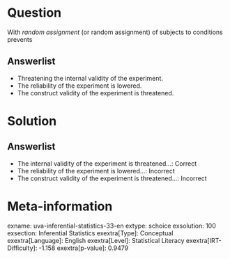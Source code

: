 Question
========

With *random assignment* (or random assignment) of subjects to conditions prevents

Answerlist
----------

* Threatening the internal validity of the experiment.
* The reliability of the experiment is lowered.
* The construct validity of the experiment is threatened.

Solution
========

Answerlist
----------

* The internal validity of the experiment is threatened...: Correct
* The reliability of the experiment is lowered...: Incorrect
* The construct validity of the experiment is threatened...: Incorrect

Meta-information
================
exname: uva-inferential-statistics-33-en
extype: schoice
exsolution: 100
exsection: Inferential Statistics
exextra[Type]: Conceptual
exextra[Language]: English
exextra[Level]: Statistical Literacy
exextra[IRT-Difficulty]: -1.158
exextra[p-value]: 0.9479

